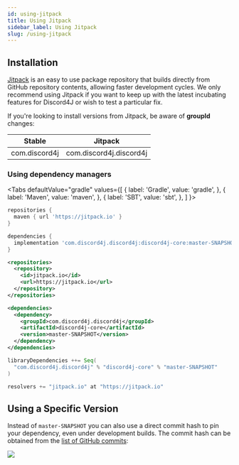 ```yaml
---
id: using-jitpack
title: Using Jitpack
sidebar_label: Using Jitpack
slug: /using-jitpack
---
```



## Installation

[Jitpack](https://jitpack.io/) is an easy to use package repository that builds directly from GitHub repository contents, allowing faster development cycles. We only recommend using Jitpack if you want to keep up with the latest incubating features for Discord4J or wish to test a particular fix.

If you're looking to install versions from Jitpack, be aware of **groupId** changes:

| Stable        | Jitpack                 |
| ------------- | ----------------------- |
| com.discord4j | com.discord4j.discord4j |

### Using dependency managers

<Tabs
  defaultValue="gradle"
  values={[
    { label: 'Gradle', value: 'gradle', },
    { label: 'Maven', value: 'maven', },
    { label: 'SBT', value: 'sbt', },
  ]
}>
<TabItem value="gradle">

```groovy
repositories {
  maven { url 'https://jitpack.io' }
}

dependencies {
  implementation 'com.discord4j.discord4j:discord4j-core:master-SNAPSHOT'
}
```

</TabItem>

<TabItem value="maven">

```xml
<repositories>
  <repository>
    <id>jitpack.io</id>
    <url>https://jitpack.io</url>
  </repository>
</repositories>

<dependencies>
  <dependency>
    <groupId>com.discord4j.discord4j</groupId>
    <artifactId>discord4j-core</artifactId>
    <version>master-SNAPSHOT</version>
  </dependency>
</dependencies>
```

</TabItem>
<TabItem value="sbt">

```scala
libraryDependencies ++= Seq(
  "com.discord4j.discord4j" % "discord4j-core" % "master-SNAPSHOT"
)

resolvers += "jitpack.io" at "https://jitpack.io"
```

</TabItem>
</Tabs>

## Using a Specific Version

Instead of `master-SNAPSHOT` you can also use a direct commit hash to pin your dependency, even under development builds. The commit hash can be obtained from the [list of GitHub commits](https://github.com/Discord4J/Discord4J/commits/v3):

<img src="/img/commit_hash.png" />

